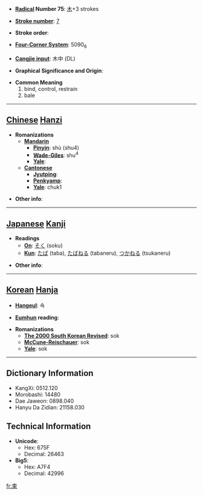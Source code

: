 * '''[[Wiktionary:Chinese radical index| Radical]] Number 75''': [[Wiktionary:Chinese radical index 木|木]]+3 strokes

* '''[[Wiktionary:Chinese total strokes index|Stroke number]]''': [[Wiktionary:Chinese total strokes index 7|7]]

* '''Stroke order''': 

* '''[[Wiktionary:Chinese four corner index|Four-Corner System]]''': 5090<sub>6</sub>

* '''[[Wiktionary:Chinese Cangjie index|Cangjie input]]''': 木中 (DL)

* '''Graphical Significance and Origin''': 

* '''Common Meaning'''
*#bind, control, restrain
*# bale


----

== [[Chinese]] [[Hanzi]] ==

* '''Romanizations'''
** '''[[Mandarin]]'''
*** '''[[Pinyin]]''': shù (shu4)
*** '''[[Wade-Giles]]''': shu<sup>4</sup>
*** '''[[Yale]]''': 
** '''[[Cantonese]]'''
*** '''[[Jyutping]]''':
*** '''[[Penkyamp]]''': 
*** '''[[Yale]]''': chuk1

* '''Other info''': 

----

== [[Japanese]] [[Kanji]] ==

* '''Readings'''
** '''[[On]]''': [[そく]] (soku)
** '''[[Kun]]''': [[たば]] (taba), [[たばねる]] (tabaneru), [[つかねる]] (tsukaneru)

* '''Other info''':  

----

== [[Korean]] [[Hanja]] ==

* '''[[Hangeul]]''': 속

* '''[[Eumhun]] reading''': 

* '''Romanizations'''
** '''[[The 2000 South Korean Revised Romanization|The 2000 South Korean Revised]]''': sok
** '''[[McCune-Reischauer]]''': sok
** '''[[Yale]]''': sok

----

== Dictionary Information ==

* KangXi: 0512.120
* Morobashi: 14480
* Dae Jaweon: 0898.040
* Hanyu Da Zidian: 21158.030

== Technical Information ==

* '''Unicode''':
** Hex: 675F
** Decimal: 26463
* '''Big5''':
** Hex: A7F4
** Decimal: 42996

[[fr:束]]